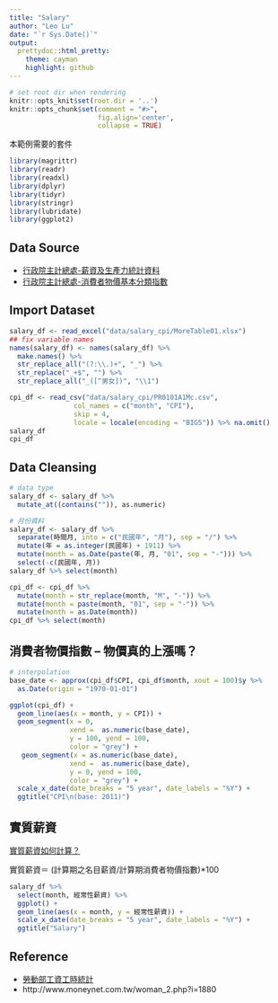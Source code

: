 ```yaml
---
title: "Salary"
author: "Leo Lu"
date: "`r Sys.Date()`"
output:
  prettydoc::html_pretty:
    theme: cayman
    highlight: github
---
```


```r
# set root dir when rendering
knitr::opts_knit$set(root.dir = '..')
knitr::opts_chunk$set(comment = "#>",
                      fig.align='center',
                      collapse = TRUE)
```

本範例需要的套件

```r
library(magrittr)
library(readr)
library(readxl)
library(dplyr)
library(tidyr)
library(stringr)
library(lubridate)
library(ggplot2)
```


## Data Source

- [行政院主計總處-薪資及生產力統計資料](http://www.dgbas.gov.tw/ct.asp?xItem=1135&ctNode=3253)
- [行政院主計總處-消費者物價基本分類指數](http://win.dgbas.gov.tw/dgbas03/latestind-pca.asp?i=21)

## Import Dataset

```r
salary_df <- read_excel("data/salary_cpi/MoreTable01.xlsx")
## fix variable names
names(salary_df) <- names(salary_df) %>% 
  make.names() %>% 
  str_replace_all("(?:\\.)+", "_") %>% 
  str_replace("_+$", "") %>% 
  str_replace_all("_([^男女])", "\\1")

cpi_df <- read_csv("data/salary_cpi/PR0101A1Mc.csv", 
                col_names = c("month", "CPI"),
                skip = 4, 
                locale = locale(encoding = "BIG5")) %>% na.omit()
salary_df
cpi_df
```

## Data Cleansing

```r
# data type
salary_df <- salary_df %>% 
  mutate_at((contains("")), as.numeric)  

# 月份資料
salary_df <- salary_df %>% 
  separate(時間月, into = c("民國年", "月"), sep = "/") %>% 
  mutate(年 = as.integer(民國年) + 1911) %>% 
  mutate(month = as.Date(paste(年, 月, "01", sep = "-"))) %>% 
  select(-c(民國年, 月))
salary_df %>% select(month)

cpi_df <- cpi_df %>% 
  mutate(month = str_replace(month, "M", "-")) %>% 
  mutate(month = paste(month, "01", sep = "-")) %>% 
  mutate(month = as.Date(month))
cpi_df %>% select(month)
```

## 消費者物價指數 -- 物價真的上漲嗎？

```r
# interpolation
base_date <- approx(cpi_df$CPI, cpi_df$month, xout = 100)$y %>% 
  as.Date(origin = "1970-01-01")

ggplot(cpi_df) +
  geom_line(aes(x = month, y = CPI)) +
  geom_segment(x = 0, 
               xend =  as.numeric(base_date), 
               y = 100, yend = 100,
               color = "grey") +
   geom_segment(x = as.numeric(base_date), 
               xend =  as.numeric(base_date), 
               y = 0, yend = 100,
               color = "grey") +
  scale_x_date(date_breaks = "5 year", date_labels = "%Y") +
  ggtitle("CPI\n(base: 2011)")
```


## 實質薪資

[實質薪資如何計算？](http://www.dgbas.gov.tw/ct.asp?xItem=815&ctNode=2332)

實質薪資＝ (計算期之名目薪資/計算期消費者物價指數)*100


```r
salary_df %>% 
  select(month, 經常性薪資) %>% 
  ggplot() +
  geom_line(aes(x = month, y = 經常性薪資)) +
  scale_x_date(date_breaks = "5 year", date_labels = "%Y") +
  ggtitle("Salary")
```


## Reference

- [勞動部工資工時統計](http://statdb.mol.gov.tw/html/com/st0302.htm)
- http://www.moneynet.com.tw/woman_2.php?i=1880
